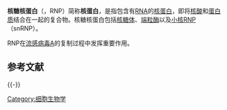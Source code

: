 '''核糖核蛋白'''（{{lang-en|ribonucleoprotein}}，RNP）简称'''核蛋白'''，是指包含有[[RNA|RNA]]的[[核蛋白|核蛋白]]，即将[[核酸|核酸]]和[[蛋白质|蛋白质]]结合在一起的复合物。核糖核蛋白包括[[核糖体|核糖体]]、[[端粒酶|端粒酶]]以及[[小核RNP|小核RNP]]（snRNP）。

RNP在[[流感病毒A|流感病毒A]]的复制过程中发挥重要作用。

==参考文献== 
{{Reflist}}

{{-}}
{{細胞結構}}
{{核糖核蛋白}}
{{RNA结合蛋白}}
{{生物学小作品}}

[[Category:细胞生物学|Category:细胞生物学]]